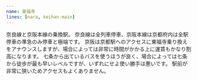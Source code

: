 ```yaml
---
name: 東福寺
lines: [nara, keihan-main]
---
```



奈良線と京阪本線の乗換駅。
奈良線は全列車停車、京阪本線は京都府内は全駅停車の準急のみ停車と極端です。
京阪は京都駅へのアクセスに東福寺乗り換えをアナウンスしますが、場合によっては非常に時間がかかる上に運賃もかなり割高になります。
<AutoStationLink slug="shichijo">七条</AutoStationLink>から出ているバスを使うほうが良く、場合によっては七条から徒歩が最も早いレベルですが、いずれにせよ使い勝手は悪いです。
駅前が非常に狭いためアクセスもよくありません。
